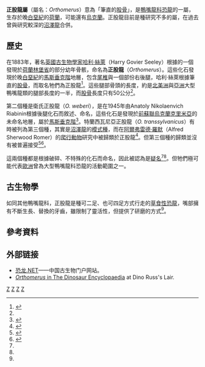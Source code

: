 {{Automatic Taxobox
| taxon = Orthomerus
| fossil_range = [[白堊紀|白堊紀]]晚期, {{fossil range|72.1|66}}
| image = 
| image_caption = 
| authority = [[哈利·絲萊|Seeley]], 1883
| type_species = '''道氏正股龍<br>''Orthomerus dolloi'''''
| type_species_authority = Seeley, 1883
}}

'''正股龍屬'''（屬名：''Orthomerus''）意為「筆直的[[股骨|股骨]]」，是[[鴨嘴龍科|鴨嘴龍科]][[恐龍|恐龍]]的一屬，生存於晚[[白堊紀|白堊紀]]的[[荷蘭|荷蘭]]，可能還有[[烏克蘭|烏克蘭]]。正股龍目前是種研究不多的屬，在過去曾與研究較深的[[沼澤龍|沼澤龍]]合併。

==歷史==
在1883年，著名[[英國|英國]][[古生物學家|古生物學家]][[哈利·絲萊|哈利·絲萊]]（Harry Govier Seeley）根據的一個發現於[[荷蘭|荷蘭]][[林堡省_(荷蘭)|林堡省]]的部分幼年骨骸，命名為'''正股龍'''（''Orthomerus''）。這些化石發現於晚[[白堊紀|白堊紀]]的[[馬斯垂克階|馬斯垂克階]]地層，包含[[尾椎|尾椎]]與一個部份右後腿，哈利·絲萊根據筆直的[[股骨|股骨]]，而取名牠們為正股龍<ref name=HGS83>{{cite journal |last=Seeley |first=Harry Govier |year=1883 |title=On the dinosaurs from the Maastricht beds |journal=Quarterly Journal of the Geological Society of London |volume=39 |pages=246-253}}</ref>。這些腿部骨頭的長度，約是[[北美洲|北美洲]]與[[亞洲|亞洲]]大型鴨嘴龍類的腿部長度的一半，而[[股骨|股骨]]長度只有50公分<ref name=HGS83/>。

第二個種是衛氏正股龍（''O. weberi''），是在1945年由Anatoly Nikolaenvich Riabinin根據後腿化石而敘述、命名，這些化石是發現於[[前蘇聯|前蘇聯]][[烏克蘭|烏克蘭]][[克里米亞|克里米亞]]的未命名地層，屬於[[馬斯垂克階|馬斯垂克階]]<ref name=ANNR45>{{cite journal |last=Riabinin |first=Anatoly Nikolaenvich, N. |year=1945 |title=[Dinosaurian remains from the Upper Cretaceous of the Crimea] |journal=Vsesoy. Nauch.-Issledov. Geol. Inst. Matl. Paleontol. Strat. |volume=4 |pages=4-10 |language=ru }}</ref>。特蘭西瓦尼亞正股龍（''O. transsylvanicus''）有時被列為第三個種，其實是[[沼澤龍|沼澤龍]]的[[模式種|模式種]]，而在[[阿爾弗雷德·羅默|阿爾弗雷德·羅默]]（Alfred Sherwood Romer）的[[爬行動物|爬行動物]]研究中被歸類於正股龍<ref name=ASR56>{{cite book |last=Romer |first=Alfred Sherwood |year=1956 |title=Osteology of the Reptiles |publisher=University of Chicago Press |location=Chicago |pages=1-772 |isbn=0-89464985-X}}</ref>。但第三個種的歸類並沒有被普遍接受<ref name=WH90>{{cite book |last=Weishampel |first=David B. |coauthors=and Horner, Jack R. |editor= Weishampel, David B.; Dodson, Peter; and Osmólska, Halszka (eds.)|title=The Dinosauria |edition=1st |year=1990 |publisher=University of California Press |location=Berkeley |isbn=0-520-06727-4 |pages=534-561 |chapter=Hadrosauridae}}</ref><ref name=HWF04>{{cite book |last=Horner |first=John R. |coauthors=Weishampel, David B.; and Forster, Catherine A |editor=Weishampel, David B.; Dodson, Peter; and Osmólska, Halszka (eds.)|title=The Dinosauria |url=https://archive.org/details/dinosauriandedit00weis |edition=2nd |year= 2004|publisher=University of California Press |location=Berkeley |isbn=0-520-24209-2 |pages=[https://archive.org/details/dinosauriandedit00weis/page/438 438]-463 |chapter=Hadrosauridae }}</ref>。

這兩個種都是根據破碎、不特殊的化石而命名，因此被認為是[[疑名|疑名]]<ref name=WH90/><ref name=HWF04/>。但牠們極可能代表[[歐洲|歐洲]]曾為大型鴨嘴龍科恐龍的活動範圍之一。

==古生物學==
如同其他鴨嘴龍科，正股龍是種可二足、也可四足方式行走的[[草食性|草食性]][[恐龍|恐龍]]，嘴部擁有不斷生長、替換的牙齒，雖限制了靈活性，但提供了研磨的方式<ref name=HWF04/>。

==參考資料==
{{reflist}}

==外部链接==
*[https://web.archive.org/web/20170527222928/http://dinosaur.net.cn/ 恐龙.NET]——中国古生物门户网站。
*[http://web.me.com/dinoruss/de_4/5a8e209.htm ''Orthomerus'' in The Dinosaur Encyclopaedia] {{Wayback|url=http://web.me.com/dinoruss/de_4/5a8e209.htm |date=20090922083300 }} at Dino Russ's Lair.
{{Ornithopoda|R.}}
{{Taxonbar|from=Q1577291}}

[[Category:鴨嘴龍科|Z]]
[[Category:上白堊紀恐龍|Z]]
[[Category:歐洲恐龍|Z]]
[[Category:可疑的恐龍|Z]]